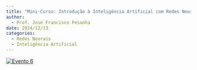 ```yaml
---
title: "Mini-Curso: Introdução à Inteligência Artificial com Redes Neurais Artificiais Parte 2"
author:
  - Prof. José Francisco Pesanha
date: 2024/12/13
categories: 
  - Redes Neurais
  - Inteligência Artificial
---
```


[![Evento 6](images/Evento%2013-12-24.png)](https://github.com/TransicaoEnergetica/Projeto_Extensao_TE/blob/main/pdfs/Evento%206%20-%20MINICURSO_PARTE_2_RESUMIDA.pdf)
